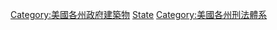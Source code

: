 {{container}}

[[Category:美國各州政府建築物|Category:美國各州政府建築物]]
[[Category:美國監獄|State]]
[[Category:美國各州刑法體系|Category:美國各州刑法體系]]